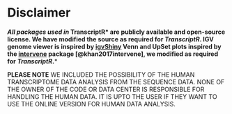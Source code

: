 # Disclaimer {.unnumbered}

***All packages used in *TranscriptR* are publicly available and open-source license. We have modified the source as required for *TranscriptR*.  IGV genome viewer is inspired by [igvShiny](https://github.com/gladkia/igvShiny){target="_blank"} Venn and UpSet plots inspired by the [intervene](https://github.com/asntech/intervene){target="_blank"} package [@khan2017intervene], we modified as required for *TranscriptR*.***

::: {.callout-important title="IMPORTANT" collapse=false}
**PLEASE NOTE** WE INCLUDED THE POSSIBILITY OF THE HUMAN TRANSCRIPTOME DATA ANALYSIS FROM THE SEQUENCE DATA. NONE OF THE OWNER OF THE CODE OR DATA CENTER IS RESPONSIBLE FOR HANDLING THE HUMAN DATA. IT IS UPTO THE USER IF THEY WANT TO USE THE ONLINE VERSION FOR HUMAN DATA ANALYSIS.
:::